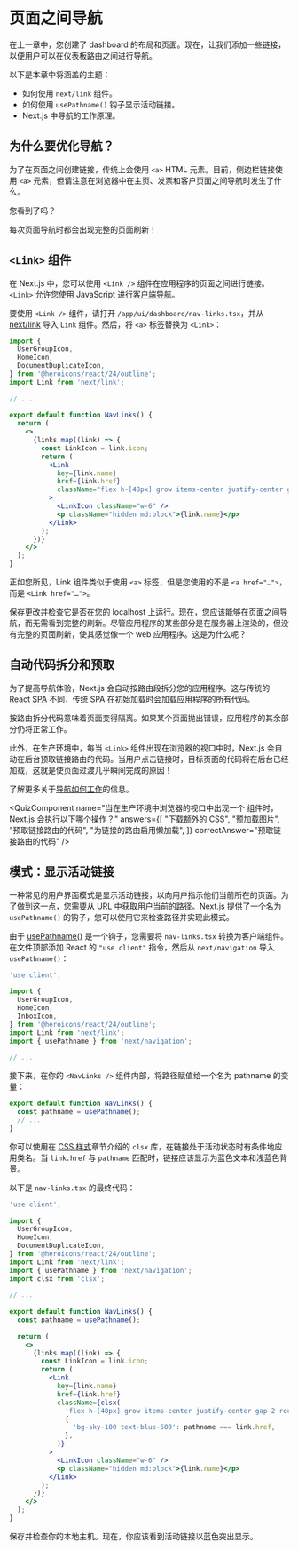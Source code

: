 
# 页面之间导航

在上一章中，您创建了 dashboard 的布局和页面。现在，让我们添加一些链接，以便用户可以在仪表板路由之间进行导航。

以下是本章中将涵盖的主题：

* 如何使用 `next/link` 组件。
* 如何使用 `usePathname()` 钩子显示活动链接。
* Next.js 中导航的工作原理。

## 为什么要优化导航？

为了在页面之间创建链接，传统上会使用 `<a>` HTML 元素。目前，侧边栏链接使用 `<a>` 元素，但请注意在浏览器中在主页、发票和客户页面之间导航时发生了什么。

您看到了吗？

每次页面导航时都会出现完整的页面刷新！

## `<Link>` 组件

在 Next.js 中，您可以使用 `<Link />` 组件在应用程序的页面之间进行链接。`<Link>` 允许您使用 JavaScript 进行[客户端导航](https://nextjs.org/docs/app/building-your-application/routing/linking-and-navigating#how-routing-and-navigation-works)。

要使用 `<Link />` 组件，请打开 `/app/ui/dashboard/nav-links.tsx`，并从 [next/link](https://nextjs.org/docs/app/api-reference/components/link) 导入 `Link` 组件。然后，将 `<a>` 标签替换为 `<Link>`：

```jsx showLineNumbers filename="/app/ui/dashboard/nav-links.tsx" {6,16,23} copy
import {
  UserGroupIcon,
  HomeIcon,
  DocumentDuplicateIcon,
} from '@heroicons/react/24/outline';
import Link from 'next/link';
 
// ...
 
export default function NavLinks() {
  return (
    <>
      {links.map((link) => {
        const LinkIcon = link.icon;
        return (
          <Link
            key={link.name}
            href={link.href}
            className="flex h-[48px] grow items-center justify-center gap-2 rounded-md bg-gray-50 p-3 text-sm font-medium hover:bg-sky-100 hover:text-blue-600 md:flex-none md:justify-start md:p-2 md:px-3"
          >
            <LinkIcon className="w-6" />
            <p className="hidden md:block">{link.name}</p>
          </Link>
        );
      })}
    </>
  );
}
```

正如您所见，Link 组件类似于使用 `<a>` 标签，但是您使用的不是 `<a href="…">`，而是 `<Link href="…">`。

保存更改并检查它是否在您的 localhost 上运行。现在，您应该能够在页面之间导航，而无需看到完整的刷新。尽管应用程序的某些部分是在服务器上渲染的，但没有完整的页面刷新，使其感觉像一个 web 应用程序。这是为什么呢？

## 自动代码拆分和预取

为了提高导航体验，Next.js 会自动按路由段拆分您的应用程序。这与传统的 React [SPA](https://developer.mozilla.org/en-US/docs/Glossary/SPA) 不同，传统 SPA 在初始加载时会加载应用程序的所有代码。

按路由拆分代码意味着页面变得隔离。如果某个页面抛出错误，应用程序的其余部分仍将正常工作。

此外，在生产环境中，每当 `<Link>` 组件出现在浏览器的视口中时，Next.js 会自动在后台预取链接路由的代码。当用户点击链接时，目标页面的代码将在后台已经加载，这就是使页面过渡几乎瞬间完成的原因！

了解更多关于[导航如何工作](https://nextjs.org/docs/app/building-your-application/routing/linking-and-navigating#how-routing-and-navigation-works)的信息。

<QuizComponent
  name="当在生产环境中浏览器的视口中出现一个 <Link> 组件时，Next.js 会执行以下哪个操作？"
  answers={[
    "下载额外的 CSS",
    "预加载图片",
    "预取链接路由的代码",
    "为链接的路由启用懒加载",
    ]}
  correctAnswer="预取链接路由的代码"
/>

## 模式：显示活动链接

一种常见的用户界面模式是显示活动链接，以向用户指示他们当前所在的页面。为了做到这一点，您需要从 URL 中获取用户当前的路径。Next.js 提供了一个名为 `usePathname()` 的钩子，您可以使用它来检查路径并实现此模式。

由于 [usePathname()](https://nextjs.org/docs/app/api-reference/functions/use-pathname) 是一个钩子，您需要将 `nav-links.tsx` 转换为客户端组件。在文件顶部添加 React 的 `"use client"` 指令，然后从 `next/navigation` 导入 `usePathname()`：

```jsx showLineNumbers filename="/app/ui/dashboard/nav-links.tsx" {1,9} copy
'use client';
 
import {
  UserGroupIcon,
  HomeIcon,
  InboxIcon,
} from '@heroicons/react/24/outline';
import Link from 'next/link';
import { usePathname } from 'next/navigation';
 
// ...
```

接下来，在你的 `<NavLinks />` 组件内部，将路径赋值给一个名为 pathname 的变量：

```jsx filename="/app/ui/dashboard/nav-links.tsx" {2} copy
export default function NavLinks() {
  const pathname = usePathname();
  // ...
}
```

你可以使用在 [CSS 样式](https://nextjs.org/learn/dashboard-app/css-styling)章节介绍的 `clsx` 库，在链接处于活动状态时有条件地应用类名。当 `link.href` 与 `pathname` 匹配时，链接应该显示为蓝色文本和浅蓝色背景。

以下是 `nav-links.tsx` 的最终代码：

```jsx showLineNumbers filename="/app/ui/dashboard/nav-links.tsx" {10,25-30} copy
'use client';
 
import {
  UserGroupIcon,
  HomeIcon,
  DocumentDuplicateIcon,
} from '@heroicons/react/24/outline';
import Link from 'next/link';
import { usePathname } from 'next/navigation';
import clsx from 'clsx';
 
// ...
 
export default function NavLinks() {
  const pathname = usePathname();
 
  return (
    <>
      {links.map((link) => {
        const LinkIcon = link.icon;
        return (
          <Link
            key={link.name}
            href={link.href}
            className={clsx(
              'flex h-[48px] grow items-center justify-center gap-2 rounded-md bg-gray-50 p-3 text-sm font-medium hover:bg-sky-100 hover:text-blue-600 md:flex-none md:justify-start md:p-2 md:px-3',
              {
                'bg-sky-100 text-blue-600': pathname === link.href,
              },
            )}
          >
            <LinkIcon className="w-6" />
            <p className="hidden md:block">{link.name}</p>
          </Link>
        );
      })}
    </>
  );
}
```

保存并检查你的本地主机。现在，你应该看到活动链接以蓝色突出显示。

